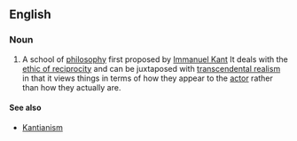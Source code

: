 {{wikipedia}}
==English==
===Noun===
{{en-noun|sg=[[transcendental]] [[idealism]]}}
#{{philosophy}} A school of [[philosophy]] first proposed by [[Immanuel Kant]] It deals with the [[ethic of reciprocity]] and can be juxtaposed with [[transcendental realism]] in that it views things in terms of how they appear to the [[actor]] rather than how they actually are.
====See also====
* [[Kantianism]]